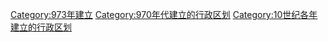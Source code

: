{{Cat topic in year| topic=建立的行政区划|year=973}}
[[Category:973年建立|Category:973年建立]]
[[Category:970年代建立的行政区划|Category:970年代建立的行政区划]]
[[Category:10世纪各年建立的行政区划|Category:10世纪各年建立的行政区划]]